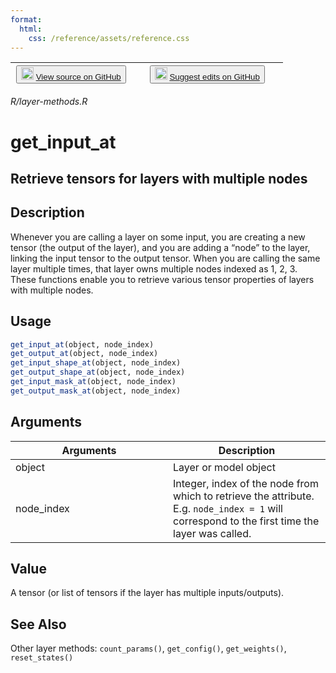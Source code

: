 ```yaml
---
format:
  html:
    css: /reference/assets/reference.css
---
```


| <button class="button"> ![](/reference/assets/GitHub-Mark-32px.png){width="20"} [View source on GitHub](https://github.com/rstudio/keras//blob/main/R/layer-methods.R) </button> | <button class="button"> ![](/reference/assets/GitHub-Mark-32px.png){width="20"} [Suggest edits on GitHub](https://github.com/rstudio/keras//edit/main/R/layer-methods.R) </button> |
|:------------------------------:|:--------------------------------------:|

*R/layer-methods.R*

# get_input_at

## Retrieve tensors for layers with multiple nodes

## Description
Whenever you are calling a layer on some input, you are creating a new tensor (the output of the layer), and you are adding a "node" to the layer, linking the input tensor to the output tensor. When you are calling the same layer multiple times, that layer owns multiple nodes indexed as 1, 2, 3. These functions enable you to retrieve various tensor properties of layers with multiple nodes. 


## Usage
```r
get_input_at(object, node_index) 
get_output_at(object, node_index) 
get_input_shape_at(object, node_index) 
get_output_shape_at(object, node_index) 
get_input_mask_at(object, node_index) 
get_output_mask_at(object, node_index) 
```

## Arguments
|Arguments|Description|
|---|---|
| object | Layer or model object |
| node_index | Integer, index of the node from which to retrieve the attribute. E.g. `node_index = 1` will correspond to the first time the layer was called. |



## Value
A tensor (or list of tensors if the layer has multiple inputs/outputs). 



## See Also
Other layer methods:  `count_params()`, `get_config()`, `get_weights()`, `reset_states()`

